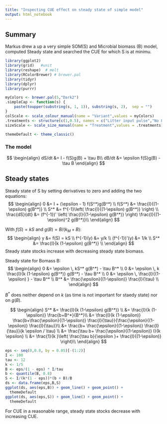 ```yaml
---
title: "Inspecting CUE effect on steady state of simple model"
output: html_notebook
---
```


## Summary
Markus drew a up a very simple SOM(S) and Microbial biomass (B) model,
computed Steady state and searched the CUE for which S is at minimu.


```r
library(ggplot2)
library(grid)   #unit
library(reshape)  # melt
library(RColorBrewer) # brewer.pal
library(tidyr)
library(dplyr)
library(purrr)

myColors <- brewer.pal(5,"Dark2")	
.simpleCap <- function(s) {
    paste(toupper(substring(s, 1, 1)), substring(s, 2),  sep = "")
}
colScale <- scale_colour_manual(name = "Variant",values = myColors)
.treatments <- structure(c(1,0.5), names = c("Litter input pulse","No Litter input"))
sizeScale <- scale_size_manual(name = "Treatment",values = .treatments)

themeDefault <- theme_classic()  
```

### The model
$$
\begin{align}
dS/dt &= I - f(S)g(B) + \tau B\\
dB/dt &= \epsilon f(S)g(B) - \tau B
\end{align}
$$

## Steady states
Steady state of S by setting derivatives to zero and adding the two equations:
$$
\begin{align}
0 &= I + (\epsilon - 1) f(S^*)g(B^*) \\
f(S^*) &= \frac{I}{(1-\epsilon) g(B^*)} \\
S^* &= f^{-1}\left( \frac{I}{(1-\epsilon) g(B^*)} \right) \\
\frac{dS}{dt} &= (f^{-1})' \left( \frac{I}{(1-\epsilon) g(B^*)} \right) \frac{I}{(1-\epsilon)^2 g(B^*)}\\
\end{align}
$$

With $f(S) = kS$ and $g(B) = B/(k_M+B)$:
$$
\begin{align}
y &= f(S) = kS \\
f^{-1}(y) &= y/k \\
(f^{-1})'(y) &= 1/k \\
S^* &=  \frac{I}{k (1-\epsilon) g(B^*)}  \\
\end{align}
$$
Steady state stocks increase with decreasing steady state biomass.

Steady state for Bomass B:
$$
\begin{align}
0 &= \epsilon \, kS^* g(B^*) - \tau B^* \\
0 &= \epsilon \, k \frac{I}{k (1-\epsilon) g(B^*)} g(B^*) - \tau B^* \\
0 &= \epsilon \, \frac{I}{(1-\epsilon) }  - \tau B^* \\
B^* &= \frac{\epsilon}{(1-\epsilon)} \frac{I}{\tau} \\
\end{align}
$$

$B^*$ does neither depend on $k$ (as time is not important for staedy state) nor
on $g(B)$.

$$
\begin{align}
S^* &=  \frac{I}{k (1-\epsilon) g(B^*)}  \\
    &=  \frac{I}{k (1-\epsilon)}  \frac{b+B^*}{B^*}\\
    &=  \frac{I}{k (1-\epsilon)}  \frac{b+\frac{\epsilon}{(1-\epsilon)}
        \frac{I}{\tau}}{\frac{\epsilon}{(1-\epsilon)} \frac{I}{\tau}}\\
    &= \frac{b+ \frac{\epsilon}{(1-\epsilon)} \frac{I}{\tau}}{k \epsilon / \tau} \\
    &= \frac{\tau b+ \frac{\epsilon}{(1-\epsilon)} I}{k \epsilon} \\
    &= \frac{1}{k }\left( \frac{\tau b}{\epsilon }+ \frac{I}{(1-\epsilon)} \right)\\
\end{align}
$$

```r
eps <- seq(0,0.8, by = 0.05)[-(1:2)]
I <- 100
tau <- 12
k <- 1/5
B <- eps/(1 - eps) * I/tau
b <- quantile(B, 0.8)
S <- I/(k*(1 - eps))*(b + B)/B
ds <- data.frame(eps,B,S)
ggplot(ds, aes(eps,B)) + geom_line() + geom_point() +
  themeDefault
ggplot(ds, aes(eps,S)) + geom_line() + geom_point() +
  themeDefault
```

For CUE in a reasonable range, steady state stocks decrease with increasing CUE.
```r

```

